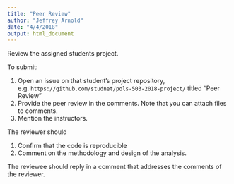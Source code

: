 ```yaml
---
title: "Peer Review"
author: "Jeffrey Arnold"
date: "4/4/2018"
output: html_document
---
```


Review the assigned students project.

To submit:

1.  Open an issue on that student's project repository, e.g. `https://github.com/studnet/pols-503-2018-project/` titled "Peer Review"
2.  Provide the peer review in the comments. Note that you can attach files to comments.
3.  Mention the instructors.

The reviewer should

1.  Confirm that the code is reproducible
2.  Comment on the methodology and design of the analysis.

The reviewee should reply in a comment that addresses the comments of the reviewer.
